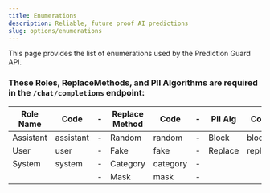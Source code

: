 ```yaml
---
title: Enumerations
description: Reliable, future proof AI predictions
slug: options/enumerations
---
```


This page provides the list of enumerations used by the Prediction Guard API.

### These Roles, ReplaceMethods, and PII Algorithms are required in the `/chat/completions` endpoint:

| Role Name | Code      | - | Replace Method | Code     | - | PII Alg  | Code    |
|-----------|-----------|---|----------------|----------|---|----------|---------|
| Assistant | assistant | - | Random         | random   | - | Block    | block   |
| User      | user      | - | Fake           | fake     | - | Replace  | replace |
| System    | system    | - | Category       | category | - |          |         | 
|           |           | - | Mask           | mask     | - |          |         |
